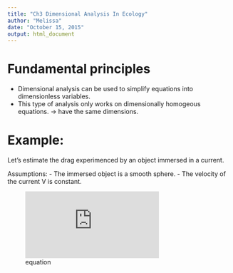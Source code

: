 ```yaml
---
title: "Ch3 Dimensional Analysis In Ecology"
author: "Melissa"
date: "October 15, 2015"
output: html_document
---
```


# Fundamental principles

- Dimensional analysis can be used to simplify equations into dimensionless variables. 
- This type of analysis only works on dimensionally homogeous equations. -> have the same dimensions. 

# Example:

Let's estimate the drag experimenced by an object immersed in a current.

Assumptions:
- The immersed object is a smooth sphere.
- The velocity of the current V is constant. 

![equation](http://www.sciweavers.org/tex2img.php?eq=F%20%3D%20f%28V%2C%20D%2C%20%20%5Crho%20%2C%20%5Ceta%20%29&bc=White&fc=Black&im=jpg&fs=12&ff=arev&edit=0)
